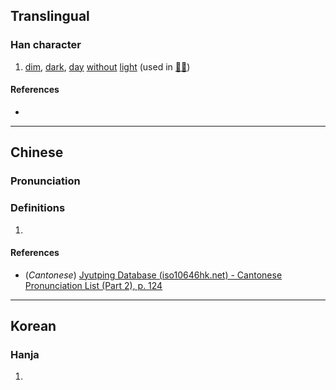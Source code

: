 {{character info}}
==Translingual==

===Han character===
{{Han char|rn=72|rad=日|as=19|sn=23|four=|canj=AWLG|ids=⿰日羅}}

# [[dim]], [[dark]], [[day]] [[without]] [[light]] (used in [[𣋟曪]])

====References====
* {{Han ref|kx=0501.420|dkj=14264|dj=0872.180|hdz=21542.160|uh=66EA|ud=26346}}

----

==Chinese==
{{zh-forms}}

===Pronunciation===
{{zh-pron
|m=luǒ
|c=lo2
|mc=y
|oc=
|ma=
|cat=a
}}

===Definitions===
{{zh-hanzi}}

# {{rfdef|zh}}

====References====
* (''Cantonese'') [http://www.iso10646hk.net/jp/document/download.jsp Jyutping Database (iso10646hk.net) - Cantonese Pronunciation List (Part 2), p. 124]

----

==Korean==

===Hanja===
{{ko-hanja|hangeul=[[라]]>[[나]]|eumhun=|rv=ra>na|mr=ra>na|y=la>na}}

# {{rfdef|ko|sort=日19}}
